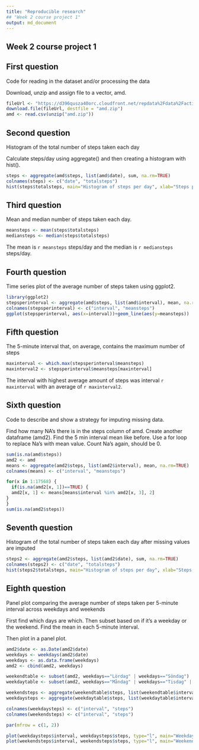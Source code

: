 ```yaml
---
title: "Reproducible research"
## "Week 2 course project 1"
output: md_document
---
```


## Week 2 course project 1

## First question
Code for reading in the dataset and/or processing the data

Download, unzip and assign file to a vector, amd.

```r
fileUrl <- "https://d396qusza40orc.cloudfront.net/repdata%2Fdata%2Factivity.zip"
download.file(fileUrl, destfile = "amd.zip")
amd <- read.csv(unzip("amd.zip"))
```

## Second question
Histogram of the total number of steps taken each day

Calculate steps/day using aggregate() and then creating a histogram with hist(). 

```r
steps <- aggregate(amd$steps, list(amd$date), sum, na.rm=TRUE)
colnames(steps) <- c("date", "totalsteps")
hist(steps$totalsteps, main="Histogram of steps per day", xlab="Steps per day", breaks=8)
```

## Third question
Mean and median number of steps taken each day.

```r
meansteps <- mean(steps$totalsteps)
mediansteps <- median(steps$totalsteps)
```

The mean is `r meansteps` steps/day and the median is `r mediansteps` steps/day.

## Fourth question
Time series plot of the average number of steps taken using ggplot2.

```r
library(ggplot2)
stepsperinterval <- aggregate(amd$steps, list(amd$interval), mean, na.rm=TRUE)
colnames(stepsperinterval) <- c("interval", "meansteps")
ggplot(stepsperinterval, aes(x=interval))+geom_line(aes(y=meansteps))
```

## Fifth question
The 5-minute interval that, on average, contains the maximum number of steps
```r
maxinterval <- which.max(stepsperinterval$meansteps)
maxinterval2 <- stepsperinterval$meansteps[maxinterval]
```

The interval with highest average amount of steps was interval `r maxinterval` with an average of `r maxinterval2`.

## Sixth question
Code to describe and show a strategy for imputing missing data.

Find how many NA's there is in the steps column of amd. Create another dataframe (amd2). Find the 5 min interval mean like before. 
Use a for loop to replace Na's with mean value. Count Na's again, should be 0. 

```r
sum(is.na(amd$steps))
amd2 <- amd
means <- aggregate(amd2$steps, list(amd2$interval), mean, na.rm=TRUE)
colnames(means) <- c("interval", "meansteps")

for(x in 1:17568) {
  if(is.na(amd2[x, 1])==TRUE) {
  amd2[x, 1] <- means[means$interval %in% amd2[x, 3], 2]
}
}
sum(is.na(amd2$steps))
```

## Seventh question
Histogram of the total number of steps taken each day after missing values are imputed

```r
steps2 <- aggregate(amd2$steps, list(amd2$date), sum, na.rm=TRUE)
colnames(steps2) <- c("date", "totalsteps")
hist(steps2$totalsteps, main="Histogram of steps per day", xlab="Steps per day", breaks=8)

````

## Eighth question
Panel plot comparing the average number of steps taken per 5-minute interval across weekdays and weekends

First find which days are which. Then subset based on if it's a weekday or the weekend. Find the mean in each 5-minute interval. 

Then plot in a panel plot. 

```r
amd2$date <- as.Date(amd2$date)
weekdays <- weekdays(amd2$date)
weekdays <- as.data.frame(weekdays)
amd2 <- cbind(amd2, weekdays)

weekendtable <- subset(amd2, weekdays=="Lördag" | weekdays=="Söndag")
weekdaytable <- subset(amd2, weekdays=="Måndag" | weekdays=="Tisdag" | weekdays=="Onsdag" | weekdays=="Torsdag" | weekdays=="Fredag")

weekendsteps <- aggregate(weekendtable$steps, list(weekendtable$interval), mean, na.rm=TRUE)
weekdaysteps <- aggregate(weekdaytable$steps, list(weekdaytable$interval), mean, na.rm=TRUE)

colnames(weekdaysteps) <- c("interval", "steps")
colnames(weekendsteps) <- c("interval", "steps")

par(mfrow = c(1, 2))

plot(weekdaysteps$interval, weekdaysteps$steps, type="l", main="Weekday average step", xlab="Intervals", ylab="Steps", ylim = c(0, 240))
plot(weekendsteps$interval, weekendsteps$steps, type="l", main="Weekend average step", xlab="Intervals", ylab="Steps", ylim = c(0,240))
````


